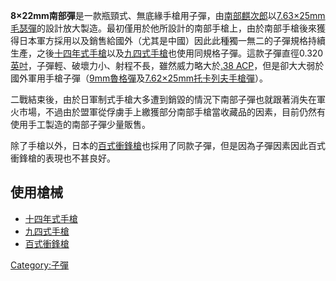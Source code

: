 {{NoteTA
|G1=Military
|G2=長度單位
|G3=Firearms
}}
{{Infobox Firearm Cartridge
|name=8×22mm南部彈
|image=[[File:Nambu_8x22mm.jpg|300px]]
|caption=
|origin= {{JPN}}
|type= 手槍
<!-- Service history -->
|service= 1902年—1950年代（日本）
|used_by=
|wars=[[民國軍閥|民國軍閥]]戰爭<br/>[[蘇日邊界衝突|蘇日邊界衝突]]<br/>[[第二次中日戰爭|第二次中日戰爭]]<br/>[[第二次世界大戰|第二次世界大戰]]<br/>[[國共內戰|國共內戰]]<br/>[[韓戰|韓戰]]<br/>[[越戰|越戰]]
<!-- Production info -->
|designer=[[南部麒次郎|南部麒次郎]]
|design_date=1904年
|manufacturer=[[東京兵工廠|東京兵工廠]]
|production_date=1904－1945年
|number= 
|variants=
<!-- Specifications -->
|parent=
|case_type= 無底緣、瓶頸式
|is_SI_specs=yes
|bullet=8.13
|neck=8.71
|shoulder=10.00
|base=10.23
|rim_dia=10.50
|rim_thick=0.92
|case_length=21.43
|length=31.56
|rifling=
|primer= 小型手槍
<!-- Ballistic Performance -->
|velocity=
|energy=
<!-- Ballistic data, load 1 -->
|bw1=102
|btype1=[[FMJ|FMJ]]
|vel1=950
|en1=202
<!-- Ballistic data, load 2 -->
|bw2=
|btype2=
|vel2=
|en2=
<!-- Ballistic data, load 3 -->
|bw3=
|btype3=
|vel3=
|en3=
<!-- Ballistic data, load 4 -->
|bw4=
|btype4=
|vel4=
|en4=
<!-- Ballistic data, load 5 -->
|bw5=
|btype5=
|vel5=
|en5=
<!-- Ballistics data source -->
|test_barrel_length=117[[公厘|公厘]]（4.61[[英吋|英吋]]）
|balsrc=
}}

'''8×22mm南部彈'''是一款瓶頸式、無底緣手槍用子彈，由[[南部麒次郎|南部麒次郎]]以[[7.63×25mm毛瑟彈|7.63×25mm毛瑟彈]]的設計放大製造。最初僅用於他所設計的南部手槍上，由於南部手槍後來獲得日本軍方採用以及銷售給國外（尤其是中國）因此此種獨一無二的子彈規格持續生產，之後[[十四年式手槍|十四年式手槍]]以及[[九四式手槍|九四式手槍]]也使用同規格子彈。這款子彈直徑0.320[[英吋|英吋]]，子彈輕、破壞力小、射程不長，雖然威力略大於[[.38_ACP|.38 ACP]]，但是卻大大弱於國外軍用手槍子彈（[[9mm魯格彈|9mm魯格彈]]及[[7.62×25mm托卡列夫手槍彈|7.62×25mm托卡列夫手槍彈]]）。

二戰結束後，由於日軍制式手槍大多遭到銷毀的情況下南部子彈也就跟著消失在軍火市場，不過由於盟軍從俘虜手上繳獲部分南部手槍當收藏品的因素，目前仍然有使用手工製造的南部子彈少量販售。

除了手槍以外，日本的[[百式衝鋒槍|百式衝鋒槍]]也採用了同款子彈，但是因為子彈因素因此百式衝鋒槍的表現也不甚良好。

==使用槍械==
*[[十四年式手槍|十四年式手槍]]
*[[九四式手槍|九四式手槍]]
*[[百式衝鋒槍|百式衝鋒槍]]

{{一戰日本步兵槍械}}
{{第二次世界大戰日本步兵火器}}
{{北伐至抗戰時期中華民國步兵武器裝備}}

[[Category:子彈|Category:子彈]]